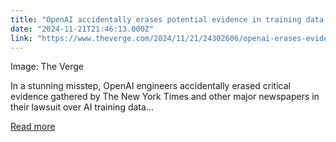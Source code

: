 ```yaml
---
title: "OpenAI accidentally erases potential evidence in training data lawsuit"
date: "2024-11-21T21:46:13.000Z"
link: "https://www.theverge.com/2024/11/21/24302606/openai-erases-evidence-in-training-data-lawsuit"
---
```


Image: The Verge
    

  
In a stunning misstep, OpenAI engineers accidentally erased critical evidence gathered by The New York Times and other major newspapers in their lawsuit over AI training data...

[Read more](https://www.theverge.com/2024/11/21/24302606/openai-erases-evidence-in-training-data-lawsuit)
